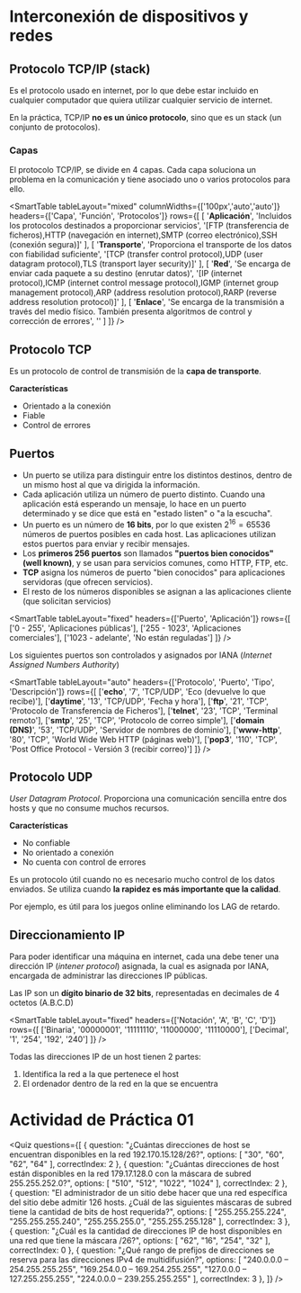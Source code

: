 # Interconexión de dispositivos y redes

## Protocolo TCP/IP (stack)
Es el protocolo usado en internet, por lo que debe estar incluido en cualquier computador que quiera utilizar cualquier servicio de internet.

En la práctica, TCP/IP **no es un único protocolo**, sino que es un stack (un conjunto de protocolos).

### Capas
El protocolo TCP/IP, se divide en 4 capas. Cada capa soluciona un problema en la comunicación y tiene asociado uno o varios protocolos para ello.

<SmartFigure
	id="capas-tcp-ip"
	src="/inacap/ti3v35/images/fig01.png"
	alt="Capas del Protocolo TCP/IP"
	caption="Capas del Protocolo TCP/IP"
	size="large"
/>

<SmartTable
	tableLayout="mixed"
	columnWidths={['100px','auto','auto']}
	headers={['Capa', 'Función', 'Protocolos']}
	rows={[
		[
			'**Aplicación**',
			'Incluidos los protocolos destinados a proporcionar servicios',
			'[FTP (transferencia de ficheros),HTTP (navegación en internet),SMTP (correo electrónico),SSH (conexión segura)]'
		],
		[
			'**Transporte**',
			'Proporciona el transporte de los datos con fiabilidad suficiente',
			'[TCP (transfer control protocol),UDP (user datagram protocol),TLS (transport layer security)]'
		],
		[
			'**Red**',
			'Se encarga de enviar cada paquete a su destino (enrutar datos)',
			'[IP (internet protocol),ICMP (internet control message protocol),IGMP (internet group management protocol),ARP (address resolution protocol),RARP (reverse address resolution protocol)]'
		],
		[
			'**Enlace**',
			'Se encarga de la transmisión a través del medio físico. También presenta algoritmos de control y corrección de errores',
			''
		]
	]}
/>

## Protocolo TCP
Es un protocolo de control de transmisión de la **capa de transporte**.

**Características**

- Orientado a la conexión
- Fiable
- Control de errores

## Puertos
- Un puerto se utiliza para distinguir entre los distintos destinos, dentro de un mismo host al que va dirigida la información.
- Cada aplicación utiliza un número de puerto distinto. Cuando una aplicación está esperando un mensaje, lo hace en un puerto determinado y se dice que está en "estado listen" o "a la escucha".
- Un puerto es un número de **16 bits**, por lo que existen $2^{16} = 65536$ números de puertos posibles en cada host. Las aplicaciones utilizan estos puertos para enviar y recibir mensajes.  
- Los **primeros 256 puertos** son llamados **"puertos bien conocidos" (well known)**, y se usan para servicios comunes, como HTTP, FTP, etc.
- **TCP** asigna los números de puerto "bien conocidos" para aplicaciones servidoras (que ofrecen servicios). 
- El resto de los números disponibles se asignan a las aplicaciones cliente (que solicitan servicios)

<SmartTable
	tableLayout="fixed"
	headers={['Puerto', 'Aplicación']}
	rows={[
		['0 - 255', 'Aplicaciones públicas'],
		['255 - 1023', 'Aplicaciones comerciales'],
		['1023 - adelante', 'No están reguladas']
	]}
/>

Los siguientes puertos son controlados y asignados por IANA (*Internet Assigned Numbers Authority*)

<SmartTable
	tableLayout="auto"
	headers={['Protocolo', 'Puerto', 'Tipo', 'Descripción']}
	rows={[
		['**echo**', '7', 'TCP/UDP', 'Eco (devuelve lo que recibe)'],
		['**daytime**', '13', 'TCP/UDP', 'Fecha y hora'],
		['**ftp**', '21', 'TCP', 'Protocolo de Transferencia de Ficheros'],
		['**telnet**', '23', 'TCP', 'Terminal remoto'],
		['**smtp**', '25', 'TCP', 'Protocolo de correo simple'],
		['**domain (DNS)**', '53', 'TCP/UDP', 'Servidor de nombres de dominio'],
		['**www-http**', '80', 'TCP', 'World Wide Web HTTP (páginas web)'],
		['**pop3**', '110', 'TCP', 'Post Office Protocol - Versión 3 (recibir correo)']
	]}
/>

## Protocolo UDP
*User Datagram Protocol*. Proporciona una comunicación sencilla entre dos hosts y que no consume muchos recursos. 

**Características**

- No confiable
- No orientado a conexión
- No cuenta con control de errores


Es un protocolo útil cuando no es necesario mucho control de los datos enviados. Se utiliza cuando **la rapidez es más importante que la calidad**.

Por ejemplo, es útil para los juegos online eliminando los LAG de retardo.

## Direccionamiento IP
Para poder identificar una máquina en internet, cada una debe tener una dirección IP (*intener protocol*) asignada, la cual es asignada por IANA, encargada de administrar las direcciones IP públicas.

Las IP son un **dígito binario de 32 bits**, representadas en decimales de 4 octetos (A.B.C.D)

<SmartTable
	tableLayout="fixed"
	headers={['Notación', 'A', 'B', 'C', 'D']}
	rows={[
		['Binaria', '00000001', '11111110', '11000000', '11110000'],
		['Decimal', '1', '254', '192', '240']
	]}
/>

Todas las direcciones IP de un host tienen 2 partes:

1. Identifica la red a la que pertenece el host
2. El ordenador dentro de la red en la que se encuentra


# Actividad de Práctica 01

<Quiz questions={[
	{
		question: "¿Cuántas direcciones de host se encuentran disponibles en la red 192.170.15.128/26?",
		options: [
			"30",
			"60",
			"62",
			"64"
		],
		correctIndex: 2
	},
    {
		question: "¿Cuántas direcciones de host están disponibles en la red 179.17.128.0 con la máscara de subred 255.255.252.0?",
		options: [
			"510",
			"512",
			"1022",
			"1024"
		],
		correctIndex: 2
	},
    {
		question: "El administrador de un sitio debe hacer que una red específica del sitio debe admitir 126 hosts. ¿Cuál de las siguientes máscaras de subred tiene la cantidad de bits de host requerida?",
		options: [
			"255.255.255.224",
			"255.255.255.240",
			"255.255.255.0",
			"255.255.255.128"
		],
		correctIndex: 3
	},
    {
		question: "¿Cuál es la cantidad de direcciones IP de host disponibles en una red que tiene la máscara /26?",
		options: [
			"62",
			"16",
			"254",
			"32"
		],
		correctIndex: 0
	},
    {
		question: "¿Qué rango de prefijos de direcciones se reserva para las direcciones IPv4 de multidifusión?",
		options: [
			"240.0.0.0 – 254.255.255.255",
			"169.254.0.0 – 169.254.255.255",
			"127.0.0.0 – 127.255.255.255",
			"224.0.0.0 – 239.255.255.255"
		],
		correctIndex: 3
	},
]} />

